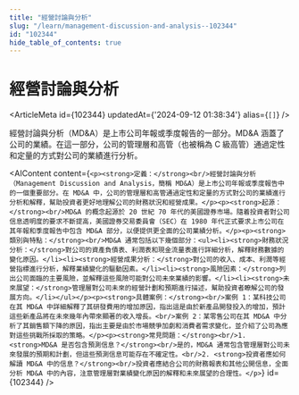```yaml
---
title: "經營討論與分析"
slug: "/learn/management-discussion-and-analysis--102344"
id: "102344"
hide_table_of_contents: true
---
```



# 經營討論與分析

<ArticleMeta id={102344} updatedAt={'2024-09-12 01:38:34'} alias={`[]`} />
<div className='border-solid border-b border-t-0 my-4 border-[var(--ifm-color-gray-300)]' />

經營討論與分析（MD&A）是上市公司年報或季度報告的一部分。MD&A 涵蓋了公司的業績。在這一部分，公司的管理層和高管（也被稱為 C 級高管）通過定性和定量的方式對公司的業績進行分析。

<AIContent content={`<p><strong>定義：</strong><br/>經營討論與分析（Management Discussion and Analysis，簡稱 MD&A）是上市公司年報或季度報告中的一個重要部分。在 MD&A 中，公司的管理層和高管通過定性和定量的方式對公司的業績進行分析和解釋，幫助投資者更好地理解公司的財務狀況和經營成果。</p><p><strong>起源：</strong><br/>MD&A 的概念起源於 20 世紀 70 年代的美國證券市場。隨着投資者對公司信息透明度的要求不斷提高，美國證券交易委員會（SEC）在 1980 年代正式要求上市公司在其年報和季度報告中包含 MD&A 部分，以便提供更全面的公司業績分析。</p><p><strong>類別與特點：</strong><br/>MD&A 通常包括以下幾個部分：<ul><li><strong>財務狀況分析：</strong>對公司的資產負債表、利潤表和現金流量表進行詳細分析，解釋財務數據的變化原因。</li><li><strong>經營成果分析：</strong>對公司的收入、成本、利潤等經營指標進行分析，解釋業績變化的驅動因素。</li><li><strong>風險因素：</strong>列出公司面臨的主要風險，並解釋這些風險可能對公司未來業績的影響。</li><li><strong>未來展望：</strong>管理層對公司未來的經營計劃和預期進行描述，幫助投資者瞭解公司的發展方向。</li></ul></p><p><strong>具體案例：</strong><br/>案例 1：某科技公司在其 MD&A 中詳細解釋了其研發費用的增加原因，指出這是由於新產品開發投入的增加，預計這些新產品將在未來幾年內帶來顯著的收入增長。<br/>案例 2：某零售公司在其 MD&A 中分析了其銷售額下降的原因，指出主要是由於市場競爭加劇和消費者需求變化，並介紹了公司為應對這些挑戰所採取的策略。</p><p><strong>常見問題：</strong><br/>1. <strong>MD&A 是否包含預測信息？</strong><br/>是的，MD&A 通常包含管理層對公司未來發展的預期和計劃，但這些預測信息可能存在不確定性。<br/>2. <strong>投資者應如何解讀 MD&A 中的信息？</strong><br/>投資者應結合公司的財務報表和其他公開信息，全面分析 MD&A 中的內容，注意管理層對業績變化原因的解釋和未來展望的合理性。</p>`} id={102344} />
